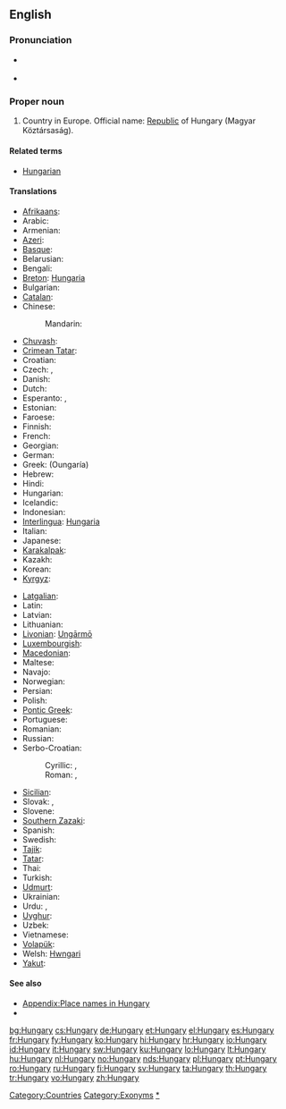 ==English==

===Pronunciation===
* {{a|UK|US}} {{IPA|/ˈhʌŋ.ɡə.ɹi/}}
* {{audio|en-us-Hungary.ogg|Audio (US)}}

===Proper noun===
{{wikipedia}}
{{en-proper noun}}

# Country in Europe. Official name: [[republic|Republic]] of Hungary (Magyar Köztársaság).

====Related terms====
* [[Hungarian]]

====Translations====
{{trans-top|the country}}
* [[Afrikaans]]: {{t|af|Hongarye}}
* Arabic: {{t|ar|المجر|m|tr=al-májar}}
* Armenian: {{t-|hy|Հունգարիա|tr=Hungaria}}
* [[Azeri]]: {{t|az|Macarıstan|xs=Azeri}}
* [[Basque]]: {{t+|eu|Hungaria|xs=Basque}}
* Belarusian: {{t|be|Венгрыя|f|tr=Vénhryja|xs=Belarusian}}
* Bengali: {{t|bn|হাঙ্গেরি|tr=hāṅgēri|sc=Beng|xs=Bengali}}
* [[Breton]]: [[Hungaria]]
* Bulgarian: {{t+|bg|Унгария|f}}
* [[Catalan]]: {{t+|ca|Hongria|f}}
* Chinese:
*: Mandarin: {{t-|cmn|匈牙利|tr=Xiōngyálì|sc=Hani}}
* [[Chuvash]]: {{tø|cv|Венгри|tr=Vengri|sc=Cyrl}}
* [[Crimean Tatar]]: {{tø|crh|Macaristan}}
* Croatian: {{t|hr|Mađarska|f}}
* Czech: {{t+|cs|Maďarsko|n}}, {{t|cs|Uhry|p}} {{qualifier|before 1918}}
* Danish: {{t+|da|Ungarn}}
* Dutch: {{t+|nl|Hongarije|n}}
* Esperanto: {{t-|eo|Hungario|xs=Esperanto}}, {{t-|eo|Hungarujo|xs=Esperanto}}
* Estonian: {{t+|et|Ungari}}
* Faroese: {{t-|fo|Ungarn|xs=Faroese}}
* Finnish: {{t+|fi|Unkari}}
* French: {{t+|fr|Hongrie|f}}
* Georgian: {{t|ka|უნგრეთი|tr=ungreti|sc=Geor|xs=Georgian}}
* German: {{t+|de|Ungarn|n}}
* Greek: {{t+|el|Ουγγαρία|f}} (Oungaría)
* Hebrew: {{t+|he|הונגריה|f|tr=Hungarya}}
* Hindi: {{t+|hi|हंगरी|tr=haṅgarī|xs=Hindi}}
* Hungarian: {{t+|hu|Magyarország}}
* Icelandic: {{t+|is|Ungverjaland|n}}
* Indonesian: {{t-|id|Hongaria|xs=Indonesian}}
* [[Interlingua]]: [[Hungaria]]
* Italian: {{t+|it|Ungheria|f}}
* Japanese: {{t+|ja|ハンガリー|tr=Hangarī}}
* [[Karakalpak]]: {{tø|kaa|Vengriya}}
* Kazakh: {{t|kk|Мажарстан|tr=Mažarstán|sc=Cyrl|xs=Kazakh}}
* Korean: {{t+|ko|헝가리|tr=Heonggari|sc=Hang}}
* [[Kyrgyz]]: {{t-|ky|Венгрия|tr=Véngrija|sc=Cyrl|xs=Kyrgyz}}
{{trans-mid}}
* [[Latgalian]]: {{tø|ltg|Vengreja|f}}
* Latin: {{t-|la|Hungaria|f}}
* Latvian: {{t+|lv|Ungārija|f|xs=Latvian}}
* Lithuanian: {{t+|lt|Vengrija|f|xs=Lithuanian}}
* [[Livonian]]: [[Ungārmō]]
* [[Luxembourgish]]: {{t|lb|Ungarn|n}}
* [[Macedonian]]: {{t+|mk|Унгарија|f|tr=Ungárija}}
* Maltese: {{t-|mt|l-Ungerija|xs=Maltese}}
* Navajo: {{tø|nv|Hángewii}}
* Norwegian: {{t+|no|Ungarn}}
* Persian: {{t+|fa|مجارستان|tr=Majârestân}}
* Polish: {{t+|pl|Węgry|p}}
* [[Pontic Greek]]: {{tø|pnt|Ουγγαρία}}
* Portuguese: {{t+|pt|Hungria|f}}
* Romanian: {{t+|ro|Ungaria|f}}
* Russian: {{t+|ru|Венгрия|f|tr=Véngrija}}
* Serbo-Croatian:
*: Cyrillic: {{t|sh|Мађарска|f|alt=Ма̏ђарска|sc=Cyrl|xs=Serbo-Croatian}}, {{t|sh|Маџарска|f|alt=Ма̏џарска|sc=Cyrl|xs=Serbo-Croatian}}
*: Roman: {{t|sh|Mađarska|f|alt=Mȁđarskā|xs=Serbo-Croatian}}, {{t|sh|Madžarska|f|alt=Mȁdžarskā|xs=Serbo-Croatian}}
* [[Sicilian]]: {{t-|scn|Unghirìa|f|xs=Sicilian}}
* Slovak: {{t-|sk|Maďarsko|n}}, {{t|sk|Uhorsko|n}} {{qualifier|before 1918}}
* Slovene: {{t+|sl|Madžarska|f}}
* [[Southern Zazaki]]: {{tø|diq|Macarıstan}}
* Spanish: {{t+|es|Hungría|f}}
* Swedish: {{t+|sv|Ungern}}
* [[Tajik]]: {{t|tg|Маҷористон|tr=Madjoriston|sc=Cyrl|xs=Tajik}}
* [[Tatar]]: {{t-|tt|Венгрия|tr=Vengrija|sc=Cyrl|xs=Tatar}}
* Thai: {{t|th|ฮังการี|tr=hanggaaree}}
* Turkish: {{t+|tr|Macaristan}}
* [[Udmurt]]: {{tø|udm|Венгрия}}
* Ukrainian: {{t|uk|Угорщина|f|tr=Uhórščyna|xs=Ukrainian}}
* Urdu: {{t-|ur|مجارستان|tr=majāristān|xs=Urdu}}, {{t|ur|ہنگری|tr=haṅgarī|xs=Urdu}}
* [[Uyghur]]: {{t-|ug|ۋېنگرىيە|sc=ug-Arab|xs=Uyghur}}
* Uzbek: {{t|uz|Vengriya|xs=Uzbek}}
* Vietnamese: {{t-|vi|Hungary|xs=Vietnamese}}
* [[Volapük]]: {{t+|vo|Macarän|xs=Volapük}}
* Welsh: [[Hwngari]]
* [[Yakut]]: {{tø|sah|Мадьаар Сирэ|tr=Mad'aar Sire|sc=Cyrl}}
{{trans-bottom}}

====See also====
* [[Appendix:Place names in Hungary]]
* {{list|en|countries of Europe}}

[[Category:Countries]]
[[Category:Exonyms]]
[[Category:Hungary|*]]

[[bg:Hungary]]
[[cs:Hungary]]
[[de:Hungary]]
[[et:Hungary]]
[[el:Hungary]]
[[es:Hungary]]
[[fr:Hungary]]
[[fy:Hungary]]
[[ko:Hungary]]
[[hi:Hungary]]
[[hr:Hungary]]
[[io:Hungary]]
[[id:Hungary]]
[[it:Hungary]]
[[sw:Hungary]]
[[ku:Hungary]]
[[lo:Hungary]]
[[lt:Hungary]]
[[hu:Hungary]]
[[nl:Hungary]]
[[no:Hungary]]
[[nds:Hungary]]
[[pl:Hungary]]
[[pt:Hungary]]
[[ro:Hungary]]
[[ru:Hungary]]
[[fi:Hungary]]
[[sv:Hungary]]
[[ta:Hungary]]
[[th:Hungary]]
[[tr:Hungary]]
[[vo:Hungary]]
[[zh:Hungary]]